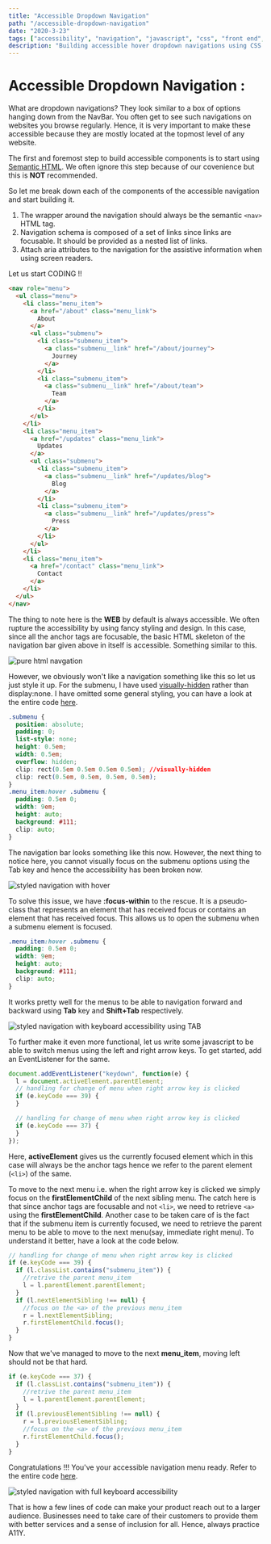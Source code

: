 ```yaml
---
title: "Accessible Dropdown Navigation"
path: "/accessible-dropdown-navigation"
date: "2020-3-23"
tags: ["accessibility", "navigation", "javascript", "css", "front end", "a11y"]
description: "Building accessible hover dropdown navigations using CSS and Javascript to make it super accessible."
---
```


# Accessible Dropdown Navigation :

What are dropdown navigations? They look similar to a box of options hanging down from the NavBar. You often get to see such navigations on websites you browse regularly. Hence, it is very important to make these accessible because they are mostly located at the topmost level of any website.

The first and foremost step to build accessible components is to start using <a href="https://developer.mozilla.org/en-US/docs/Glossary/Semantics#Semantics_in_HTML">Semantic HTML</a>. We often ignore this step because of our covenience but this is <strong>NOT</strong> recommended.

So let me break down each of the components of the accessible navigation and start building it.

1. The wrapper around the navigation should always be the semantic `<nav>` HTML tag.
2. Navigation schema is composed of a set of links since links are focusable. It should be provided as a nested list of links.
3. Attach aria attributes to the navigation for the assistive information when using screen readers.

Let us start CODING !!

```html
<nav role="menu">
  <ul class="menu">
    <li class="menu_item">
      <a href="/about" class="menu_link">
        About
      </a>
      <ul class="submenu">
        <li class="submenu_item">
          <a class="submenu__link" href="/about/journey">
            Journey
          </a>
        </li>
        <li class="submenu_item">
          <a class="submenu__link" href="/about/team">
            Team
          </a>
        </li>
      </ul>
    </li>
    <li class="menu_item">
      <a href="/updates" class="menu_link">
        Updates
      </a>
      <ul class="submenu">
        <li class="submenu_item">
          <a class="submenu__link" href="/updates/blog">
            Blog
          </a>
        </li>
        <li class="submenu_item">
          <a class="submenu__link" href="/updates/press">
            Press
          </a>
        </li>
      </ul>
    </li>
    <li class="menu_item">
      <a href="/contact" class="menu_link">
        Contact
      </a>
    </li>
  </ul>
</nav>
```

The thing to note here is the <strong>WEB</strong> by default is always accessible. We often rupture the accessibility by using fancy styling and design. In this case, since all the anchor tags are focusable, the basic HTML skeleton of the navigation bar given above in itself is accessible.
Something similar to this.

<img
  class="blog-image"
  alt="pure html navgation"
  src="https://raw.githubusercontent.com/tanisha03/a11y-friendly/master/src/images/nav-1.gif?token=AI5VVFN3CWVQIDXCW7TKL5K6QOR2G"
  style="text-align:center"
/>

However, we obviously won't like a navigation something like this so let us just style it up. For the submenu, I have used <a href="https://css-tricks.com/places-its-tempting-to-use-display-none-but-dont/">visually-hidden</a> rather than display:none. I have omitted some general styling, you can have a look at the entire code <a href="https://github.com/tanisha03/a11y">here</a>.

```css
.submenu {
  position: absolute;
  padding: 0;
  list-style: none;
  height: 0.5em;
  width: 0.5em;
  overflow: hidden;
  clip: rect(0.5em 0.5em 0.5em 0.5em); //visually-hidden
  clip: rect(0.5em, 0.5em, 0.5em, 0.5em);
}
.menu_item:hover .submenu {
  padding: 0.5em 0;
  width: 9em;
  height: auto;
  background: #111;
  clip: auto;
}
```

The navigation bar looks something like this now. However, the next thing to notice here, you cannot visually focus on the submenu options using the Tab key and hence the accessibility has been broken now.

<img
  class="blog-image"
  alt="styled navigation with hover"
  src="https://raw.githubusercontent.com/tanisha03/a11y-friendly/master/src/images/nav-2.gif?token=AI5VVFL7VFMTUGXJZ2OCXF26QOR32"
/>

To solve this issue, we have <strong>:focus-within</strong> to the rescue. It is a pseudo-class that represents an element that has received focus or contains an element that has received focus. This allows us to open the submenu when a submenu element is focused.

```css
.menu_item:hover .submenu {
  padding: 0.5em 0;
  width: 9em;
  height: auto;
  background: #111;
  clip: auto;
}
```

It works pretty well for the menus to be able to navigation forward and backward using <strong>Tab</strong> key and <strong>Shift+Tab</strong> respectively.

<img
  class="blog-image"
  alt="styled navigation with keyboard accessibility using TAB"
  src="https://raw.githubusercontent.com/tanisha03/a11y-friendly/master/src/images/nav-3.gif?token=AI5VVFMLRWF66T2EHGBHPBS6QOR5K"
/>

To further make it even more functional, let us write some javascript to be able to switch menus using the left and right arrow keys. To get started, add an EventListener for the same.

```javascript
document.addEventListener("keydown", function(e) {
  l = document.activeElement.parentElement;
  // handling for change of menu when right arrow key is clicked
  if (e.keyCode === 39) {
  }

  // handling for change of menu when right arrow key is clicked
  if (e.keyCode === 37) {
  }
});
```

Here, <strong>activeElement</strong> gives us the currently focused element which in this case will always be the anchor tags hence we refer to the parent element (`<li>`) of the same.

To move to the next menu i.e. when the right arrow key is clicked we simply focus on the <strong>firstElementChild</strong> of the next sibling menu. The catch here is that since anchor tags are focusable and not `<li>`, we need to retrieve `<a>` using the <strong>firstElementChild</strong>. Another case to be taken care of is the fact that if the submenu item is currently focused, we need to retrieve the parent menu to be able to move to the next menu(say, immediate right menu). To understand it better, have a look at the code below.

```javascript
// handling for change of menu when right arrow key is clicked
if (e.keyCode === 39) {
  if (l.classList.contains("submenu_item")) {
    //retrive the parent menu_item
    l = l.parentElement.parentElement;
  }
  if (l.nextElementSibling !== null) {
    //focus on the <a> of the previous menu_item
    r = l.nextElementSibling;
    r.firstElementChild.focus();
  }
}
```

Now that we've managed to move to the next <strong>menu_item</strong>, moving left should not be that hard.

```javascript
if (e.keyCode === 37) {
  if (l.classList.contains("submenu_item")) {
    //retrive the parent menu_item
    l = l.parentElement.parentElement;
  }
  if (l.previousElementSibling !== null) {
    r = l.previousElementSibling;
    //focus on the <a> of the previous menu_item
    r.firstElementChild.focus();
  }
}
```

Congratulations !!! You've your accessible navigation menu ready. Refer to the entire code <a href="https://github.com/tanisha03/a11y">here</a>.

<img
  class="blog-image"
  alt="styled navigation with full keyboard accessibility"
  src="https://raw.githubusercontent.com/tanisha03/a11y-friendly/master/src/images/nav-4.gif?token=AI5VVFIEGQCBOXCYQWNTFQK6QOR62"
/>

That is how a few lines of code can make your product reach out to a larger audience. Businesses need to take care of their customers to provide them with better services and a sense of inclusion for all. Hence, always practice A11Y.
